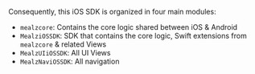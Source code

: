 Consequently, this iOS SDK is organized in four main modules:

- `mealzcore`: Contains the core logic shared between iOS & Android
- `MealziOSSDK`: SDK that contains the core logic, Swift extensions from `mealzcore` & related Views
- `MealzUIiOSSDK`: All UI Views
- `MealzNaviOSSDK`: All navigation